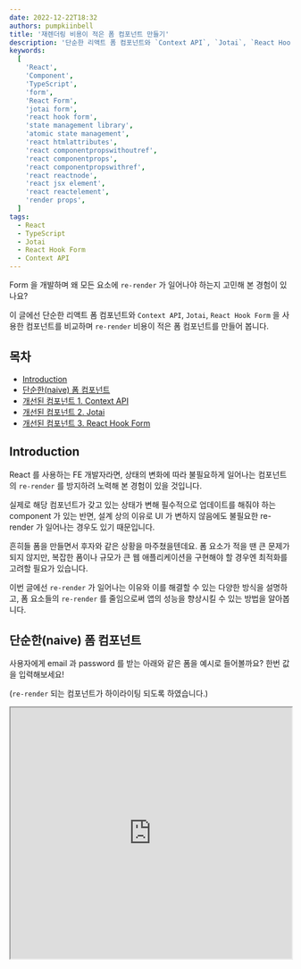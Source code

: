 ```yaml
---
date: 2022-12-22T18:32
authors: pumpkiinbell
title: '재렌더링 비용이 적은 폼 컴포넌트 만들기'
description: '단순한 리액트 폼 컴포넌트와 `Context API`, `Jotai`, `React Hook Form` 을 사용한 컴포넌트를 비교하며 `re-render` 비용이 적은 폼 컴포넌트를 만들어 봅니다.'
keywords:
  [
    'React',
    'Component',
    'TypeScript',
    'form',
    'React Form',
    'jotai form',
    'react hook form',
    'state management library',
    'atomic state management',
    'react htmlattributes',
    'react componentpropswithoutref',
    'react componentprops',
    'react componentpropswithref',
    'react reactnode',
    'react jsx element',
    'react reactelement',
    'render props',
  ]
tags:
  - React
  - TypeScript
  - Jotai
  - React Hook Form
  - Context API
---
```


Form 을 개발하며 왜 모든 요소에 `re-render` 가 일어나야 하는지 고민해 본 경험이 있나요?

이 글에선 단순한 리액트 폼 컴포넌트와 `Context API`, `Jotai`, `React Hook Form` 을 사용한 컴포넌트를 비교하며
`re-render` 비용이 적은 폼 컴포넌트를 만들어 봅니다.

<!--truncate-->

## 목차

- [Introduction](#Introduction)
- [단순한(naive) 폼 컴포넌트](#단순한naive-폼-컴포넌트)
- [개선된 컴포넌트 1. Context API](#개선된-컴포넌트-1-context-api)
- [개선된 컴포넌트 2. Jotai](#개선된-컴포넌트-2-jotai)
- [개선된 컴포넌트 3. React Hook Form](#개선된-컴포넌트-3-react-hook-form)

## Introduction

React 를 사용하는 FE 개발자라면,
상태의 변화에 따라 불필요하게 일어나는 컴포넌트의 `re-render` 를 방지하려 노력해 본 경험이 있을 것입니다.

실제로 해당 컴포넌트가 갖고 있는 상태가 변해 필수적으로 업데이트를 해줘야 하는 component 가 있는 반면,
설계 상의 이유로 UI 가 변하지 않음에도 불필요한 re-render 가 일어나는 경우도 있기 때문입니다.

흔히들 폼을 만들면서 후자와 같은 상황을 마주쳤을텐데요.
폼 요소가 적을 땐 큰 문제가 되지 않지만,
복잡한 폼이나 규모가 큰 웹 애플리케이션을 구현해야 할 경우엔
최적화를 고려할 필요가 있습니다.

이번 글에선 `re-render` 가 일어나는 이유와 이를 해결할 수 있는 다양한 방식을 설명하고,
폼 요소들의 `re-render` 를 줄임으로써 앱의 성능을 향상시킬 수 있는 방법을 알아봅니다.

## 단순한(naive) 폼 컴포넌트

사용자에게 email 과 password 를 받는 아래와 같은 폼을 예시로 들어볼까요? 한번 값을 입력해보세요!

(`re-render` 되는 컴포넌트가 하이라이팅 되도록 하였습니다.)

<iframe
  src="https://codesandbox.io/embed/jotai-form-reference-with-rr-qfxcfn?autoresize=1&fontsize=14&hidenavigation=1&module=%2Fsrc%2FBasicForm%2FBasicForm.tsx&initialpath=%2Fbasic&theme=dark"
  width="100%"
  height="450"
  title="jotai form reference with RR"
  allow="accelerometer; ambient-light-sensor; camera; encrypted-media; geolocation; gyroscope; hid; microphone; midi; payment; usb; vr; xr-spatial-tracking"
  sandbox="allow-forms allow-modals allow-popups allow-presentation allow-same-origin allow-scripts"
  style={{ marginBottom: '10px' }}
/>

<details>
<summary><b>위 폼 요소의 코드는 다음과 같습니다. (클릭)</b></summary>

```tsx
import React, { useState } from 'react';

import Form from '../components/Form';
import Input from '../components/Input';

type FormState = {
  email: string;
  password: string;
};

export default function BasicForm() {
  const [formState, setFormState] = useState<FormState>({
    email: '',
    password: '',
  });

  return (
    <Form
      onSubmit={(event: React.FormEvent<HTMLFormElement>) => {
        event.preventDefault();

        console.debug(formState);
      }}
    >
      <h1>Basic Form</h1>

      <Input
        type="text"
        placeholder="email"
        value={formState.email}
        onChange={(event) => {
          setFormState((prevState) => ({
            ...prevState,
            email: event.target.value,
          }));
        }}
      />

      <Input
        type="password"
        placeholder="password"
        value={formState.password}
        onChange={(event) => {
          setFormState((prevState) => ({
            ...prevState,
            password: event.target.value,
          }));
        }}
      />

      <button type="submit">Submit</button>
    </Form>
  );
}
```

</details>

입력란에 값을 입력해보면, 이메일만 값을 입력했는데 비밀번호란, 폼 전체가 `re-render` 됩니다.

사용자가 `<Input type=’email’ />` 인 요소에 값을 입력하면 setFormState 를 호출하고, 다음과 같은 일이 일어납니다.

---

_**`<Form />`**_

- `formState` 가 업데이트됩니다. state 가 변경되었으므로 re-render 됩니다.

_**`<Input type='email’ >`**_

- 부모 컴포넌트인 `<Form />` 이 re-render 되므로, 함께 re-render 됩니다.

_**`<Input type=’password’ >`**_

- 부모 컴포넌트인 `<Form />` 이 re-render 되므로, 함께 re-render 됩니다.

---

### 의문점

생각해보면, email 필드를 타이핑 할 때는 password 필드의 값은 그대로이므로 굳이 re-render 가 일어날 필요가 없습니다.
password 필드의 re-render 를 일으키지 않을 좋은 방법이 없을까요?

## 개선된 컴포넌트 1. Context API

위 폼을 [Context API](https://reactjs.org/docs/context.html) 를 사용해서 아래와 같이 개선하였습니다.

타이핑을 해보면, 아까와는 달리 한 필드가 다른 필드의 re-render 를 일으키지 않습니다!

<iframe
  src="https://codesandbox.io/embed/jotai-form-reference-with-rr-qfxcfn?fontsize=14&hidenavigation=1&initialpath=%2Fwith-context&module=%2Fsrc%2FBasicFormWithContext%2FBasicFormWithContext.tsx&theme=dark"
  width="100%"
  height="450"
  title="jotai form reference with RR"
  allow="accelerometer; ambient-light-sensor; camera; encrypted-media; geolocation; gyroscope; hid; microphone; midi; payment; usb; vr; xr-spatial-tracking"
  sandbox="allow-forms allow-modals allow-popups allow-presentation allow-same-origin allow-scripts"
  style={{ marginBottom: '10px' }}
/>

<details>
<summary>
  <b>위 폼 요소의 코드는 다음과 같습니다. (클릭)</b>
</summary>

코드량이 많아 CodeSandbox 에서 보시는 것을 추천합니다. [링크](https://codesandbox.io/s/jotai-form-reference-with-rr-qfxcfn?from-embed=&initialpath=/with-context&file=/src/BasicFormWithContext/BasicFormWithContext.tsx)

```tsx title="BasicFormWithContext.tsx"
import { FieldProvider } from './context/field';
import { FormProvider } from './context/form';
import EmailInput from './EmailInput';

import PasswordInput from './PasswordInput';

export default function BasicFormWithContext() {
  return (
    <FormProvider>
      <h1>Basic Form With Context</h1>

      <FieldProvider name="email">
        <EmailInput />
      </FieldProvider>

      <FieldProvider name="password">
        <PasswordInput />
      </FieldProvider>

      <button type="submit">Submit</button>
    </FormProvider>
  );
}
```

```tsx title="context/form.tsx"
import React, { createContext, useContext, useState } from 'react';
import Form from '../../components/Form';

export type FormState = {
  email: string;
  password: string;
};

const FormStateContext = createContext<FormState | null>(null);
const SetFormStateContext = createContext<React.Dispatch<React.SetStateAction<FormState>> | null>(null);

export function FormProvider({ children }: { children: React.ReactNode }) {
  const [state, setState] = useState<FormState>({
    email: '',
    password: '',
  });

  return (
    <FormStateContext.Provider value={state}>
      <SetFormStateContext.Provider value={setState}>
        <Form
          onSubmit={(event) => {
            event.preventDefault();
            console.debug(state);
          }}
        >
          {children}
        </Form>
      </SetFormStateContext.Provider>
    </FormStateContext.Provider>
  );
}

export function useFormStateContext() {
  const context = useContext(FormStateContext);

  if (context == null) {
    throw new Error(`Cannot find <FormStateContext.Provider>`);
  }

  return context;
}

export function useSetFormStateContext() {
  const context = useContext(SetFormStateContext);

  if (context == null) {
    throw new Error(`Cannot find <SetFormStateContext.Provider>`);
  }

  return context;
}
```

```tsx title="context/field.tsx"
import React, { createContext, useContext } from 'react';
import { FormState, useFormStateContext, useSetFormStateContext } from './form';

const FieldValueContext = createContext<string | null>(null);

export function FieldProvider({ name, children }: { name: keyof FormState; children: React.ReactNode }) {
  const formState = useFormStateContext();

  return <FieldValueContext.Provider value={formState[name]}>{children}</FieldValueContext.Provider>;
}

export function useFieldContext() {
  const fieldValue = useContext(FieldValueContext);
  const setFieldValue = useSetFormStateContext();

  if (fieldValue == null) {
    throw new Error(`Cannot find <FieldValueContext.Provider>`);
  }

  return [fieldValue, setFieldValue] as const;
}
```

```tsx title="EmailInput.tsx"
import Input from '../components/Input';
import { useFieldContext } from './context/field';

export default function EmailInput() {
  const [value, setValue] = useFieldContext();

  return (
    <Input
      type="text"
      placeholder="email"
      value={value}
      onChange={(event) => {
        setValue((prevState) => ({
          ...prevState,
          email: event.target.value,
        }));
      }}
    />
  );
}
```

```tsx title="PasswordInput.tsx"
import Input from '../components/Input';
import { useFieldContext } from './context/field';

export default function PasswordInput() {
  const [value, setValue] = useFieldContext();

  return (
    <Input
      type="password"
      placeholder="password"
      value={value}
      onChange={(event) => {
        setValue((prevState) => ({
          ...prevState,
          password: event.target.value,
        }));
      }}
    />
  );
}
```

</details>

### 개선 포인트 1. Context API 로 렌더링 범위 줄이기

Context API 를 사용하면 Provider 의 value 가 변경될 때,
이를 사용하는 컴포넌트가 re-render 가 됩니다.

이 점을 활용해볼까요?

email 과 password 의 state 를 분리하여 Provider 를 만들면,
email value 가 업데이트 될 땐 password value 를 Context 로 사용하는 컴포넌트는
re-render 가 되지 않을 것 같습니다!

코드로 함께 보시죠.

```tsx title="context/form.tsx"
export function FormProvider({ children }: { children: React.ReactNode }) {
  const [state, setState] = useState<FormState>({
    email: '',
    password: '',
  });

  return (
    <FormStateContext.Provider value={state}>
      <SetFormStateContext.Provider value={setState}>
        <Form
          onSubmit={(event) => {
            event.preventDefault();
            console.debug(state);
          }}
        >
          {children}
        </Form>
      </SetFormStateContext.Provider>
    </FormStateContext.Provider>
  );
}
```

최상단에 위치할 FormProvider 입니다.

**주목해야 할 점은, `FormStateContext` 와 `SetFormStateContext` 가 분리되어 있다는 점입니다.**

왜 굳이 분리해서 Provider 를 만들었을까요?

`<Context.Provider value={{ state, setState }}>` 처럼 함께 넘긴다고 생각해보죠.

email 필드가 업데이트 될 때 password 필드는 값이 바뀌지 않지만, 업데이트는 해야하므로 `setState` 가 필요합니다.
이를 `state` 와 함께 value 에 넘기면 state 가 업데이트 될 때마다 reference 가 변경되게 됩니다.

즉, setState 만 필요함에도 re-render 를 일으키게 됩니다.

<br />

```tsx title="context/field.tsx"
export function FieldProvider({ name, children }: { name: keyof FormState; children: React.ReactNode }) {
  const formState = useFormStateContext();

  return <FieldValueContext.Provider value={formState[name]}>{children}</FieldValueContext.Provider>;
}

// context/form.tsx
function useFormStateContext() {
  const context = useContext(FormStateContext);

  if (context == null) {
    throw new Error(`Cannot find <FormStateContext.Provider>`);
  }

  return context;
}
```

이제 `context/field.tsx` 를 보겠습니다.

FormProvider 에서 `FormStateContext.Provider` 를 통해 주입해주는 값을 가져옵니다.
이후, name prop 으로 인덱싱한 값을 `FieldValueContext.Provider` 로 주입합니다.

<br />

```tsx title="PasswordInput.tsx"
import Input from '../components/Input';
import { useFieldContext } from './context/field';

export default function PasswordInput() {
  const [value, setValue] = useFieldContext();

  return (
    <Input
      type="password"
      placeholder="password"
      value={value}
      onChange={(event) => {
        setValue((prevState) => ({
          ...prevState,
          password: event.target.value,
        }));
      }}
    />
  );
}

// context/field.tsx
export function useFieldContext() {
  const fieldValue = useContext(FieldValueContext);
  const setFieldValue = useSetFormStateContext();

  if (fieldValue == null) {
    throw new Error(`Cannot find <FieldValueContext.Provider>`);
  }

  return [fieldValue, setFieldValue] as const;
}
```

PasswordInput 은 FieldValueContext 를 통해 fieldValue 를 얻고,
SetFormStateContext 을 통해 주입된 setFieldValue 를 얻습니다.

### 개선 포인트 2. children 을 prop 으로 받아 렌더링 범위 줄이기

Context API 를 사용하더라도 부모 컴포넌트가 re-render 된다면 하위 컴포넌트는 re-render 됩니다.

**이는 children prop 으로 해결할 수 있습니다.**

```tsx
export function FormProvider({ children }: { children: React.ReactNode }) {
  const [state, setState] = useState<FormState>({
    email: '',
    password: '',
  });

  return (
    <FormStateContext.Provider value={state}>
      <SetFormStateContext.Provider value={setState}>
        <Form
          onSubmit={(event) => {
            event.preventDefault();
            console.debug(state);
          }}
        >
          {children}
        </Form>
      </SetFormStateContext.Provider>
    </FormStateContext.Provider>
  );
}
```

FormProvider 나 FieldProvider 는 children 으로 ReactNode 를 받고 있는데요.

FormProvider 가 state 가 변경될 때마다 re-render 되더라도 prop 에는 영향을 끼치지 않기 때문에,
children prop 으로 넘겨받은 ReactNode 는 re-render 를 일으키지 않습니다.

### 의문점

생각해보면, `<Form>` 도 굳이 re-render 를 일으킬 필요가 없지 않을까요? 입력할 때마다 폼 컴포넌트 UI 가 바뀐 건 아니니깐 말입니다.

`<Form>` 도 re-render 를 일으키지 않을 방법이 있을까요?

## 개선된 컴포넌트 2. Jotai

위 폼을 [Jotai](https://jotai.org/) 를 사용하여 개선하였습니다. ([recoil](https://recoiljs.org/) 을 사용해도 괜찮습니다.)

타이핑을 해보면, 아까와는 달리 `<Form>` 이 re-render 되지 않습니다.

<iframe
  src="https://codesandbox.io/embed/jotai-form-reference-with-rr-qfxcfn?fontsize=14&hidenavigation=1&initialpath=%2Fjotai&module=%2Fsrc%2FJotaiForm%2FJotaiForm.tsx&theme=dark"
  width="100%"
  height="450"
  title="jotai form reference with RR"
  allow="accelerometer; ambient-light-sensor; camera; encrypted-media; geolocation; gyroscope; hid; microphone; midi; payment; usb; vr; xr-spatial-tracking"
  sandbox="allow-forms allow-modals allow-popups allow-presentation allow-same-origin allow-scripts"
/>

<details>
<summary>
  <b>위 폼 요소의 코드는 다음과 같습니다. (클릭)</b>
</summary>

코드량이 많아 CodeSandbox 에서 보시는 것을 추천합니다. [링크](https://codesandbox.io/s/jotai-form-reference-with-rr-qfxcfn?from-embed=&initialpath=/jotai&file=/src/JotaiForm/JotaiForm.tsx)

```tsx title="JotaiForm.tsx"
import { FormProvider } from './context/form';

import EmailInput from './EmailInput';
import PasswordInput from './PasswordInput';

export default function JotaiForm() {
  return (
    <FormProvider>
      <h1>Jotai Form</h1>

      <EmailInput />

      <PasswordInput />

      <button type="submit">Submit</button>
    </FormProvider>
  );
}
```

```tsx title="context/form.tsx"
import { atom, PrimitiveAtom, useAtom } from 'jotai';
import { useAtomCallback } from 'jotai/utils';
import React, { createContext, useCallback, useContext, useMemo } from 'react';
import Form from '../../components/Form';

type FormState = {
  email: PrimitiveAtom<string>;
  password: PrimitiveAtom<string>;
};

const FormStateContext = createContext<FormState | null>(null);

export function FormProvider({ children }: { children: React.ReactNode }) {
  const formState = useMemo(() => ({ email: atom(''), password: atom('') }), []);

  const payloadAtom = useMemo(() => {
    return atom((get) => {
      return Object.fromEntries(
        Object.entries(formState).map(([key, value]) => {
          return [key, get(value)];
        }),
      );
    });
  }, [formState]);

  const handleSubmit = useAtomCallback(
    useCallback(
      (get, _, event: React.FormEvent<HTMLFormElement>) => {
        event.preventDefault();

        const payload = get(payloadAtom);

        console.debug(payload);
      },
      [payloadAtom],
    ),
  );

  return (
    <FormStateContext.Provider value={formState}>
      <Form onSubmit={handleSubmit}>{children}</Form>
    </FormStateContext.Provider>
  );
}

export function useFormFieldState(name: keyof FormState) {
  const context = useContext(FormStateContext);

  if (context == null) {
    throw new Error(`Cannot find <FormStateContext.Provider>`);
  }

  return useAtom(context[name]);
}
```

```tsx title="EmailInput.tsx"
import Input from '../components/Input';
import { useFormFieldState } from './context/form';

export default function EmailInput() {
  const [value, setFormState] = useFormFieldState('email');

  return (
    <Input
      type="text"
      placeholder="email"
      value={value}
      onChange={(event) => {
        setFormState(event.target.value);
      }}
    />
  );
}
```

```tsx title="PasswordInput.tsx"
import Input from '../components/Input';
import { useFormFieldState } from './context/form';

export default function PasswordInput() {
  const [value, setFormState] = useFormFieldState('password');

  return (
    <Input
      type="password"
      placeholder="password"
      value={value}
      onChange={(event) => {
        setFormState(event.target.value);
      }}
    />
  );
}
```

</details>

이 글은 Jotai 에 대한 자세한 설명은 하지 않을 것이지만,
원활한 이해를 위해 가벼운 설명을 하자면 아래와 같습니다.

- [atom](https://jotai.org/docs/api/core#atom) function 을 호출하여 state 를 얻을 수 있는 atom 을 생성할 수 있습니다.
- atom 은 state 가 update 되더라도 re-render 를 일으키지 않습니다.
- useAtom(atom), useAtomValue(atom) 같은 훅을 사용하면, state 를 얻을 수 있으며
  해당 훅을 호출한 컴포넌트는 re-render 됩니다.

### 개선 포인트 1. Context API + Jotai

이전과 동일하게 Context API 를 사용하고, value 로 jotai atom 을 주입할 것입니다.

```tsx title="context/form.tsx"
export function FormProvider({ children }: { children: React.ReactNode }) {
  const formState = { email: atom(''), password: atom('') };

  const payloadAtom = useMemo(() => {
    return atom((get) => {
      return Object.fromEntries(
        Object.entries(formState).map(([key, value]) => {
          return [key, get(value)];
        }),
      );
    });
  }, [formState]);

  return (
    <FormStateContext.Provider value={formState}>
      <Form onSubmit={handleSubmit}>{children}</Form>
    </FormStateContext.Provider>
  );
}
```

formState 에서 각 필드마다 atom 을 생성해줍니다.
해당 atom 들은 각 필드에서 Context 를 통해 넘겨 받아 각자의 atom 을 업데이트 할 것입니다.

`payloadAtom` 은 [derived atom](https://jotai.org/docs/guides/composing-atoms#basic-derived-atoms) 입니다.
formState 에서 property value 로 갖고 있는 atom 들을 기반으로 만들어진 atom 이며,
각 필드에서 atom 을 업데이트 하면 `payloadAtom` 과 매핑된 state 도 업데이트 됩니다.
그러나, re-render 를 일으키지 않습니다.

또한, payloadAtom 이 오로직 formState 의 atom 으로부터 update 될 수 있도록 하기 위해
`write` function 이 없는 `read-only atom` 으로 만듭니다.

```tsx title="PasswordInput.tsx"
import Input from '../components/Input';
import { useFormFieldState } from './context/form';

export default function PasswordInput() {
  const [value, setFormState] = useFormFieldState('password');

  return (
    <Input
      type="password"
      placeholder="password"
      value={value}
      onChange={(event) => {
        setFormState(event.target.value);
      }}
    />
  );
}

// context/form.tsx

export function useFormFieldState(name: keyof FormState) {
  const context = useContext(FormStateContext);

  if (context == null) {
    throw new Error(`Cannot find <FormStateContext.Provider>`);
  }

  return useAtom(context[name]);
}
```

각 Form 필드 컴포넌트는 `useContext` 를 호출하여 formState 를 얻고,
이를 name 으로 인덱싱하여 자신이 업데이트 해야 할 atom 을 얻습니다.
그리고 이를 useAtom 을 호출하여 값과 업데이트 함수를 얻습니다.

### 개선 포인트 2. useAtomCallback

위와 같이 작성한들, submit 을 위해 useAtom(payloadAtom) 을 호출하면
payloadAtom 이 매핑된 상태가 업데이트 될 때마다 FormProvider 는 re-render 가 될 것이고,
Form 태그는 부모인 FormProvider 에 의해 re-render 를 일으킬 것입니다.

이를 [useAtomCallback](https://jotai.org/docs/utils/use-atom-callback) 을 사용하여 해결할 수 있습니다.

useAtomCallback 은 callback 함수를 받아
**해당 함수가 atom 을 구독하지 않고**
상태를 asynchronous 하게 읽을 수 있습니다.

```tsx title="context/form.tsx"
// ...
const handleSubmit = useAtomCallback(
  useCallback(
    (get, _, event: React.FormEvent<HTMLFormElement>) => {
      event.preventDefault();

      const payload = get(payloadAtom);

      console.debug(payload);
    },
    [payloadAtom],
  ),
);

// ...
```

위와 같이 작성하면, payloadAtom 이 업데이트 되어도
이를 구독하지 않으므로 re-render 를 일으키지 않으며 동시에 payloadAtom 값으로 다루어 절차를 처리할 수 있는 함수를 작성할 수 있습니다.

## 개선된 컴포넌트 3. React Hook Form

위 폼을 [Uncontrolled Component](https://reactjs.org/docs/uncontrolled-components.html) 로 작성할 수도 있습니다!

Uncontrolled Component 는 form data 를 React component 에서 다루는 것이 아닌,
DOM 에 내장된 데이터를 이용해 다루게 됩니다.

Uncontrolled Component 를 그냥 사용하기엔 부차적인 작업들이 여러 필요해서,
[React Hook Form](https://react-hook-form.com/) 이라는 라이브러리의 도움을 받아 폼을 작성해보도록 하겠습니다.

<iframe
  src="https://codesandbox.io/embed/jotai-form-reference-with-rr-qfxcfn?fontsize=14&hidenavigation=1&initialpath=%2Freact-hook-form&module=%2Fsrc%2FRHFForm%2FRHFForm.tsx&theme=dark"
  width="100%"
  height="450"
  title="jotai form reference with RR"
  allow="accelerometer; ambient-light-sensor; camera; encrypted-media; geolocation; gyroscope; hid; microphone; midi; payment; usb; vr; xr-spatial-tracking"
  sandbox="allow-forms allow-modals allow-popups allow-presentation allow-same-origin allow-scripts"
/>

<details>
<summary>
  <b>위 폼 요소의 코드는 다음과 같습니다. (클릭)</b>
</summary>

CodeSandbox [링크](https://codesandbox.io/s/jotai-form-reference-with-rr-qfxcfn?from-embed=&initialpath=/react-hook-form&file=/src/RHFForm/RHFForm.tsx)

```tsx title="RHFForm.tsx"
import { Controller, useForm } from 'react-hook-form';
import Form from '../components/Form';
import Input from '../components/Input';

export default function RHFForm() {
  const { control, handleSubmit } = useForm();

  return (
    <Form onSubmit={handleSubmit(console.debug)}>
      <h1>RHF Form</h1>

      <Controller
        control={control}
        defaultValue=""
        name="email"
        render={({ field }) => <Input type="text" placeholder="email" value={field.value} onChange={field.onChange} />}
      />

      <Controller
        control={control}
        defaultValue=""
        name="password"
        render={({ field }) => (
          <Input type="password" placeholder="password" value={field.value} onChange={field.onChange} />
        )}
      />

      <button type="submit">Submit</button>
    </Form>
  );
}
```

</details>

React Hook Form 은 폼 요소들을 [Uncontrolled Component](https://reactjs.org/docs/uncontrolled-components.html) 로 구성할 수 있으며,
폼을 위한 다양한 유틸 요소들을 제공해줍니다.

`<Input />` 은 Controlled Component 이므로, 이를 핸들링하기 위해
React Hook Form 에서 제공해주는 [Controller](https://react-hook-form.com/api/usecontroller/controller/#main) 를 사용합니다.

이후 [handleSubmit](https://react-hook-form.com/api/useform/handlesubmit) 을 활용해 submit 이벤트에 대응할 수 있습니다.

## 정리

사실 React 는 이미 Virtual DOM 과 같은 내장 기술을 활용해 최적화를 하고 있으므로,
소규모 앱에선 이를 크게 신경 쓸 필요는 없다고 생각합니다.

그러나, re-render 가 일어나는 사유와 이를 해결할 수 있는 다양한 방안을 알면 다양한 케이스에 활용할 수 있습니다.
